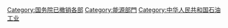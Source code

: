 [[Category:国务院已撤销各部|Category:国务院已撤销各部]]
[[Category:能源部門|Category:能源部門]]
[[Category:中华人民共和国石油工业|Category:中华人民共和国石油工业]]